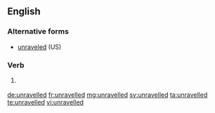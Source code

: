 ==English==

===Alternative forms===
* [[unraveled]] (US)

===Verb===
{{head|en|verb form}}

# {{context|British|lang=en}} {{en-past of|unravel}}

[[de:unravelled]]
[[fr:unravelled]]
[[mg:unravelled]]
[[sv:unravelled]]
[[ta:unravelled]]
[[te:unravelled]]
[[vi:unravelled]]